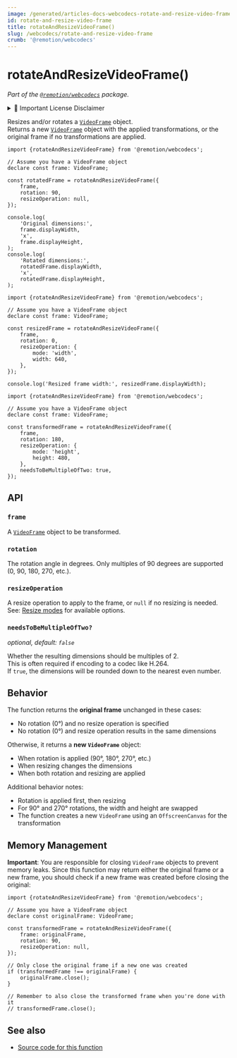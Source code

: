 ```yaml
---
image: /generated/articles-docs-webcodecs-rotate-and-resize-video-frame.png
id: rotate-and-resize-video-frame
title: rotateAndResizeVideoFrame()
slug: /webcodecs/rotate-and-resize-video-frame
crumb: '@remotion/webcodecs'
---
```


# rotateAndResizeVideoFrame()<AvailableFrom v="4.0.316"/>

_Part of the [`@remotion/webcodecs`](/docs/webcodecs) package._


<details>
	<summary>💼 Important License Disclaimer</summary>
	<LicenseDisclaimer />
</details>

Resizes and/or rotates a [`VideoFrame`](https://developer.mozilla.org/en-US/docs/Web/API/VideoFrame) object.  
Returns a new [`VideoFrame`](https://developer.mozilla.org/en-US/docs/Web/API/VideoFrame) object with the applied transformations, or the original frame if no transformations are applied.

```tsx twoslash title="Rotating a video frame by 90 degrees"
import {rotateAndResizeVideoFrame} from '@remotion/webcodecs';

// Assume you have a VideoFrame object
declare const frame: VideoFrame;

const rotatedFrame = rotateAndResizeVideoFrame({
	frame,
	rotation: 90,
	resizeOperation: null,
});

console.log(
	'Original dimensions:',
	frame.displayWidth,
	'x',
	frame.displayHeight,
);
console.log(
	'Rotated dimensions:',
	rotatedFrame.displayWidth,
	'x',
	rotatedFrame.displayHeight,
);
```

```tsx twoslash title="Resizing a video frame by width"
import {rotateAndResizeVideoFrame} from '@remotion/webcodecs';

// Assume you have a VideoFrame object
declare const frame: VideoFrame;

const resizedFrame = rotateAndResizeVideoFrame({
	frame,
	rotation: 0,
	resizeOperation: {
		mode: 'width',
		width: 640,
	},
});

console.log('Resized frame width:', resizedFrame.displayWidth);
```

```tsx twoslash title="Rotating and resizing together"
import {rotateAndResizeVideoFrame} from '@remotion/webcodecs';

// Assume you have a VideoFrame object
declare const frame: VideoFrame;

const transformedFrame = rotateAndResizeVideoFrame({
	frame,
	rotation: 180,
	resizeOperation: {
		mode: 'height',
		height: 480,
	},
	needsToBeMultipleOfTwo: true,
});
```

## API

### `frame`

A [`VideoFrame`](https://developer.mozilla.org/en-US/docs/Web/API/VideoFrame) object to be transformed.

### `rotation`

The rotation angle in degrees. Only multiples of 90 degrees are supported (0, 90, 180, 270, etc.).

### `resizeOperation`

A resize operation to apply to the frame, or `null` if no resizing is needed.  
See: [Resize modes](/docs/webcodecs/resize-a-video#resize-modes) for available options.

### `needsToBeMultipleOfTwo?`

_optional, default: `false`_

Whether the resulting dimensions should be multiples of 2.  
This is often required if encoding to a codec like H.264.  
If `true`, the dimensions will be rounded down to the nearest even number.

## Behavior

The function returns the **original frame** unchanged in these cases:

- No rotation (0°) and no resize operation is specified
- No rotation (0°) and resize operation results in the same dimensions

Otherwise, it returns a **new `VideoFrame`** object:

- When rotation is applied (90°, 180°, 270°, etc.)
- When resizing changes the dimensions
- When both rotation and resizing are applied

Additional behavior notes:

- Rotation is applied first, then resizing
- For 90° and 270° rotations, the width and height are swapped
- The function creates a new `VideoFrame` using an `OffscreenCanvas` for the transformation

## Memory Management

**Important**: You are responsible for closing `VideoFrame` objects to prevent memory leaks. Since this function may return either the original frame or a new frame, you should check if a new frame was created before closing the original:

```tsx twoslash title="Proper memory cleanup"
import {rotateAndResizeVideoFrame} from '@remotion/webcodecs';

// Assume you have a VideoFrame object
declare const originalFrame: VideoFrame;

const transformedFrame = rotateAndResizeVideoFrame({
	frame: originalFrame,
	rotation: 90,
	resizeOperation: null,
});

// Only close the original frame if a new one was created
if (transformedFrame !== originalFrame) {
	originalFrame.close();
}

// Remember to also close the transformed frame when you're done with it
// transformedFrame.close();
```

## See also

- [Source code for this function](https://github.com/remotion-dev/remotion/blob/main/packages/webcodecs/src/rotate-and-resize-video-frame.ts)

